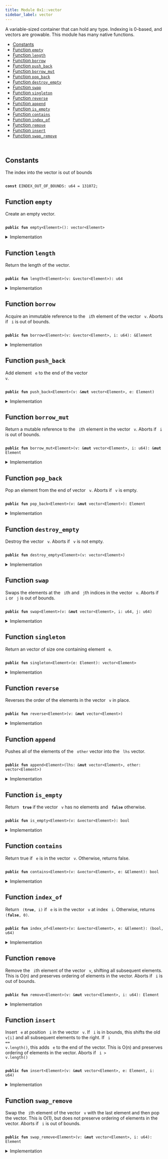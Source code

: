 ```yaml
---
title: Module 0x1::vector
sidebar_label: vector
---
```


<Link id="0x1_vector"/>
A variable-sized container that can hold any type. Indexing is 0-based, and
vectors are growable. This module has many native functions.


-  [Constants](#@Constants_0)
-  [Function `empty`](#0x1_vector_empty)
-  [Function `length`](#0x1_vector_length)
-  [Function `borrow`](#0x1_vector_borrow)
-  [Function `push_back`](#0x1_vector_push_back)
-  [Function `borrow_mut`](#0x1_vector_borrow_mut)
-  [Function `pop_back`](#0x1_vector_pop_back)
-  [Function `destroy_empty`](#0x1_vector_destroy_empty)
-  [Function `swap`](#0x1_vector_swap)
-  [Function `singleton`](#0x1_vector_singleton)
-  [Function `reverse`](#0x1_vector_reverse)
-  [Function `append`](#0x1_vector_append)
-  [Function `is_empty`](#0x1_vector_is_empty)
-  [Function `contains`](#0x1_vector_contains)
-  [Function `index_of`](#0x1_vector_index_of)
-  [Function `remove`](#0x1_vector_remove)
-  [Function `insert`](#0x1_vector_insert)
-  [Function `swap_remove`](#0x1_vector_swap_remove)


<pre><code>
</code></pre>



<Link id="@Constants_0"></Link>

## Constants


<Link id="0x1_vector_EINDEX_OUT_OF_BOUNDS"></Link>

The index into the vector is out of bounds


<pre><code>
<b>const</b> <Link to="../move-stdlib/vector#0x1_vector_EINDEX_OUT_OF_BOUNDS">EINDEX_OUT_OF_BOUNDS</Link>: u64 = 131072;
</code></pre>



<Link id="0x1_vector_empty"></Link>

## Function `empty`

Create an empty vector.


<pre><code>
<b>public</b> <b>fun</b> <Link to="../move-stdlib/vector#0x1_vector_empty">empty</Link>&lt;Element&gt;(): <Link to="../move-stdlib/vector#0x1_vector">vector</Link>&lt;Element&gt;
</code></pre>



<details>
<summary>Implementation</summary>


<pre><code>
<b>native</b> <b>public</b> <b>fun</b> <Link to="../move-stdlib/vector#0x1_vector_empty">empty</Link>&lt;Element&gt;(): <Link to="../move-stdlib/vector#0x1_vector">vector</Link>&lt;Element&gt;;
</code></pre>



</details>

<Link id="0x1_vector_length"></Link>

## Function `length`

Return the length of the vector.


<pre><code>
<b>public</b> <b>fun</b> <Link to="../move-stdlib/vector#0x1_vector_length">length</Link>&lt;Element&gt;(v: &<Link to="../move-stdlib/vector#0x1_vector">vector</Link>&lt;Element&gt;): u64
</code></pre>



<details>
<summary>Implementation</summary>


<pre><code>
<b>native</b> <b>public</b> <b>fun</b> <Link to="../move-stdlib/vector#0x1_vector_length">length</Link>&lt;Element&gt;(v: &<Link to="../move-stdlib/vector#0x1_vector">vector</Link>&lt;Element&gt;): u64;
</code></pre>



</details>

<Link id="0x1_vector_borrow"></Link>

## Function `borrow`

Acquire an immutable reference to the <code>
i</code>th element of the vector <code>
v</code>.
Aborts if <code>
i</code> is out of bounds.


<pre><code>
<b>public</b> <b>fun</b> <Link to="../move-stdlib/vector#0x1_vector_borrow">borrow</Link>&lt;Element&gt;(v: &<Link to="../move-stdlib/vector#0x1_vector">vector</Link>&lt;Element&gt;, i: u64): &Element
</code></pre>



<details>
<summary>Implementation</summary>


<pre><code>
<b>native</b> <b>public</b> <b>fun</b> <Link to="../move-stdlib/vector#0x1_vector_borrow">borrow</Link>&lt;Element&gt;(v: &<Link to="../move-stdlib/vector#0x1_vector">vector</Link>&lt;Element&gt;, i: u64): &Element;
</code></pre>



</details>

<Link id="0x1_vector_push_back"></Link>

## Function `push_back`

Add element <code>
e</code> to the end of the vector <code>
v</code>.


<pre><code>
<b>public</b> <b>fun</b> <Link to="../move-stdlib/vector#0x1_vector_push_back">push_back</Link>&lt;Element&gt;(v: &<b>mut</b> <Link to="../move-stdlib/vector#0x1_vector">vector</Link>&lt;Element&gt;, e: Element)
</code></pre>



<details>
<summary>Implementation</summary>


<pre><code>
<b>native</b> <b>public</b> <b>fun</b> <Link to="../move-stdlib/vector#0x1_vector_push_back">push_back</Link>&lt;Element&gt;(v: &<b>mut</b> <Link to="../move-stdlib/vector#0x1_vector">vector</Link>&lt;Element&gt;, e: Element);
</code></pre>



</details>

<Link id="0x1_vector_borrow_mut"></Link>

## Function `borrow_mut`

Return a mutable reference to the <code>
i</code>th element in the vector <code>
v</code>.
Aborts if <code>
i</code> is out of bounds.


<pre><code>
<b>public</b> <b>fun</b> <Link to="../move-stdlib/vector#0x1_vector_borrow_mut">borrow_mut</Link>&lt;Element&gt;(v: &<b>mut</b> <Link to="../move-stdlib/vector#0x1_vector">vector</Link>&lt;Element&gt;, i: u64): &<b>mut</b> Element
</code></pre>



<details>
<summary>Implementation</summary>


<pre><code>
<b>native</b> <b>public</b> <b>fun</b> <Link to="../move-stdlib/vector#0x1_vector_borrow_mut">borrow_mut</Link>&lt;Element&gt;(v: &<b>mut</b> <Link to="../move-stdlib/vector#0x1_vector">vector</Link>&lt;Element&gt;, i: u64): &<b>mut</b> Element;
</code></pre>



</details>

<Link id="0x1_vector_pop_back"></Link>

## Function `pop_back`

Pop an element from the end of vector <code>
v</code>.
Aborts if <code>
v</code> is empty.


<pre><code>
<b>public</b> <b>fun</b> <Link to="../move-stdlib/vector#0x1_vector_pop_back">pop_back</Link>&lt;Element&gt;(v: &<b>mut</b> <Link to="../move-stdlib/vector#0x1_vector">vector</Link>&lt;Element&gt;): Element
</code></pre>



<details>
<summary>Implementation</summary>


<pre><code>
<b>native</b> <b>public</b> <b>fun</b> <Link to="../move-stdlib/vector#0x1_vector_pop_back">pop_back</Link>&lt;Element&gt;(v: &<b>mut</b> <Link to="../move-stdlib/vector#0x1_vector">vector</Link>&lt;Element&gt;): Element;
</code></pre>



</details>

<Link id="0x1_vector_destroy_empty"></Link>

## Function `destroy_empty`

Destroy the vector <code>
v</code>.
Aborts if <code>
v</code> is not empty.


<pre><code>
<b>public</b> <b>fun</b> <Link to="../move-stdlib/vector#0x1_vector_destroy_empty">destroy_empty</Link>&lt;Element&gt;(v: <Link to="../move-stdlib/vector#0x1_vector">vector</Link>&lt;Element&gt;)
</code></pre>



<details>
<summary>Implementation</summary>


<pre><code>
<b>native</b> <b>public</b> <b>fun</b> <Link to="../move-stdlib/vector#0x1_vector_destroy_empty">destroy_empty</Link>&lt;Element&gt;(v: <Link to="../move-stdlib/vector#0x1_vector">vector</Link>&lt;Element&gt;);
</code></pre>



</details>

<Link id="0x1_vector_swap"></Link>

## Function `swap`

Swaps the elements at the <code>
i</code>th and <code>
j</code>th indices in the vector <code>
v</code>.
Aborts if <code>
i</code> or <code>
j</code> is out of bounds.


<pre><code>
<b>public</b> <b>fun</b> <Link to="../move-stdlib/vector#0x1_vector_swap">swap</Link>&lt;Element&gt;(v: &<b>mut</b> <Link to="../move-stdlib/vector#0x1_vector">vector</Link>&lt;Element&gt;, i: u64, j: u64)
</code></pre>



<details>
<summary>Implementation</summary>


<pre><code>
<b>native</b> <b>public</b> <b>fun</b> <Link to="../move-stdlib/vector#0x1_vector_swap">swap</Link>&lt;Element&gt;(v: &<b>mut</b> <Link to="../move-stdlib/vector#0x1_vector">vector</Link>&lt;Element&gt;, i: u64, j: u64);
</code></pre>



</details>

<Link id="0x1_vector_singleton"></Link>

## Function `singleton`

Return an vector of size one containing element <code>
e</code>.


<pre><code>
<b>public</b> <b>fun</b> <Link to="../move-stdlib/vector#0x1_vector_singleton">singleton</Link>&lt;Element&gt;(e: Element): <Link to="../move-stdlib/vector#0x1_vector">vector</Link>&lt;Element&gt;
</code></pre>



<details>
<summary>Implementation</summary>


<pre><code>
<b>public</b> <b>fun</b> <Link to="../move-stdlib/vector#0x1_vector_singleton">singleton</Link>&lt;Element&gt;(e: Element): <Link to="../move-stdlib/vector#0x1_vector">vector</Link>&lt;Element&gt; \{
    <b>let</b> <b>mut</b> v = <Link to="../move-stdlib/vector#0x1_vector_empty">empty</Link>();
    v.<Link to="../move-stdlib/vector#0x1_vector_push_back">push_back</Link>(e);
    v
}
</code></pre>



</details>

<Link id="0x1_vector_reverse"></Link>

## Function `reverse`

Reverses the order of the elements in the vector <code>
v</code> in place.


<pre><code>
<b>public</b> <b>fun</b> <Link to="../move-stdlib/vector#0x1_vector_reverse">reverse</Link>&lt;Element&gt;(v: &<b>mut</b> <Link to="../move-stdlib/vector#0x1_vector">vector</Link>&lt;Element&gt;)
</code></pre>



<details>
<summary>Implementation</summary>


<pre><code>
<b>public</b> <b>fun</b> <Link to="../move-stdlib/vector#0x1_vector_reverse">reverse</Link>&lt;Element&gt;(v: &<b>mut</b> <Link to="../move-stdlib/vector#0x1_vector">vector</Link>&lt;Element&gt;) \{
    <b>let</b> len = v.<Link to="../move-stdlib/vector#0x1_vector_length">length</Link>();
    <b>if</b> (len == 0) <b>return</b> ();

    <b>let</b> <b>mut</b> front_index = 0;
    <b>let</b> <b>mut</b> back_index = len -1;
    <b>while</b> (front_index &lt; back_index) \{
        v.<Link to="../move-stdlib/vector#0x1_vector_swap">swap</Link>(front_index, back_index);
        front_index = front_index + 1;
        back_index = back_index - 1;
    }
}
</code></pre>



</details>

<Link id="0x1_vector_append"></Link>

## Function `append`

Pushes all of the elements of the <code>
other</code> vector into the <code>
lhs</code> vector.


<pre><code>
<b>public</b> <b>fun</b> <Link to="../move-stdlib/vector#0x1_vector_append">append</Link>&lt;Element&gt;(lhs: &<b>mut</b> <Link to="../move-stdlib/vector#0x1_vector">vector</Link>&lt;Element&gt;, other: <Link to="../move-stdlib/vector#0x1_vector">vector</Link>&lt;Element&gt;)
</code></pre>



<details>
<summary>Implementation</summary>


<pre><code>
<b>public</b> <b>fun</b> <Link to="../move-stdlib/vector#0x1_vector_append">append</Link>&lt;Element&gt;(lhs: &<b>mut</b> <Link to="../move-stdlib/vector#0x1_vector">vector</Link>&lt;Element&gt;, <b>mut</b> other: <Link to="../move-stdlib/vector#0x1_vector">vector</Link>&lt;Element&gt;) \{
    other.<Link to="../move-stdlib/vector#0x1_vector_reverse">reverse</Link>();
    <b>while</b> (!other.<Link to="../move-stdlib/vector#0x1_vector_is_empty">is_empty</Link>()) lhs.<Link to="../move-stdlib/vector#0x1_vector_push_back">push_back</Link>(other.<Link to="../move-stdlib/vector#0x1_vector_pop_back">pop_back</Link>());
    other.<Link to="../move-stdlib/vector#0x1_vector_destroy_empty">destroy_empty</Link>();
}
</code></pre>



</details>

<Link id="0x1_vector_is_empty"></Link>

## Function `is_empty`

Return <code>
<b>true</b></code> if the vector <code>
v</code> has no elements and <code>
<b>false</b></code> otherwise.


<pre><code>
<b>public</b> <b>fun</b> <Link to="../move-stdlib/vector#0x1_vector_is_empty">is_empty</Link>&lt;Element&gt;(v: &<Link to="../move-stdlib/vector#0x1_vector">vector</Link>&lt;Element&gt;): bool
</code></pre>



<details>
<summary>Implementation</summary>


<pre><code>
<b>public</b> <b>fun</b> <Link to="../move-stdlib/vector#0x1_vector_is_empty">is_empty</Link>&lt;Element&gt;(v: &<Link to="../move-stdlib/vector#0x1_vector">vector</Link>&lt;Element&gt;): bool \{
    v.<Link to="../move-stdlib/vector#0x1_vector_length">length</Link>() == 0
}
</code></pre>



</details>

<Link id="0x1_vector_contains"></Link>

## Function `contains`

Return true if <code>
e</code> is in the vector <code>
v</code>.
Otherwise, returns false.


<pre><code>
<b>public</b> <b>fun</b> <Link to="../move-stdlib/vector#0x1_vector_contains">contains</Link>&lt;Element&gt;(v: &<Link to="../move-stdlib/vector#0x1_vector">vector</Link>&lt;Element&gt;, e: &Element): bool
</code></pre>



<details>
<summary>Implementation</summary>


<pre><code>
<b>public</b> <b>fun</b> <Link to="../move-stdlib/vector#0x1_vector_contains">contains</Link>&lt;Element&gt;(v: &<Link to="../move-stdlib/vector#0x1_vector">vector</Link>&lt;Element&gt;, e: &Element): bool \{
    <b>let</b> <b>mut</b> i = 0;
    <b>let</b> len = v.<Link to="../move-stdlib/vector#0x1_vector_length">length</Link>();
    <b>while</b> (i &lt; len) \{
        <b>if</b> (&v[i] == e) <b>return</b> <b>true</b>;
        i = i + 1;
    };
    <b>false</b>
}
</code></pre>



</details>

<Link id="0x1_vector_index_of"></Link>

## Function `index_of`

Return <code>
(<b>true</b>, i)</code> if <code>
e</code> is in the vector <code>
v</code> at index <code>
i</code>.
Otherwise, returns <code>
(<b>false</b>, 0)</code>.


<pre><code>
<b>public</b> <b>fun</b> <Link to="../move-stdlib/vector#0x1_vector_index_of">index_of</Link>&lt;Element&gt;(v: &<Link to="../move-stdlib/vector#0x1_vector">vector</Link>&lt;Element&gt;, e: &Element): (bool, u64)
</code></pre>



<details>
<summary>Implementation</summary>


<pre><code>
<b>public</b> <b>fun</b> <Link to="../move-stdlib/vector#0x1_vector_index_of">index_of</Link>&lt;Element&gt;(v: &<Link to="../move-stdlib/vector#0x1_vector">vector</Link>&lt;Element&gt;, e: &Element): (bool, u64) \{
    <b>let</b> <b>mut</b> i = 0;
    <b>let</b> len = v.<Link to="../move-stdlib/vector#0x1_vector_length">length</Link>();
    <b>while</b> (i &lt; len) \{
        <b>if</b> (&v[i] == e) <b>return</b> (<b>true</b>, i);
        i = i + 1;
    };
    (<b>false</b>, 0)
}
</code></pre>



</details>

<Link id="0x1_vector_remove"></Link>

## Function `remove`

Remove the <code>
i</code>th element of the vector <code>
v</code>, shifting all subsequent elements.
This is O(n) and preserves ordering of elements in the vector.
Aborts if <code>
i</code> is out of bounds.


<pre><code>
<b>public</b> <b>fun</b> <Link to="../move-stdlib/vector#0x1_vector_remove">remove</Link>&lt;Element&gt;(v: &<b>mut</b> <Link to="../move-stdlib/vector#0x1_vector">vector</Link>&lt;Element&gt;, i: u64): Element
</code></pre>



<details>
<summary>Implementation</summary>


<pre><code>
<b>public</b> <b>fun</b> <Link to="../move-stdlib/vector#0x1_vector_remove">remove</Link>&lt;Element&gt;(v: &<b>mut</b> <Link to="../move-stdlib/vector#0x1_vector">vector</Link>&lt;Element&gt;, <b>mut</b> i: u64): Element \{
    <b>let</b> <b>mut</b> len = v.<Link to="../move-stdlib/vector#0x1_vector_length">length</Link>();
    // i out of bounds; <b>abort</b>
    <b>if</b> (i &gt;= len) <b>abort</b> <Link to="../move-stdlib/vector#0x1_vector_EINDEX_OUT_OF_BOUNDS">EINDEX_OUT_OF_BOUNDS</Link>;

    len = len - 1;
    <b>while</b> (i &lt; len) v.<Link to="../move-stdlib/vector#0x1_vector_swap">swap</Link>(i, \{ i = i + 1; i });
    v.<Link to="../move-stdlib/vector#0x1_vector_pop_back">pop_back</Link>()
}
</code></pre>



</details>

<Link id="0x1_vector_insert"></Link>

## Function `insert`

Insert <code>
e</code> at position <code>
i</code> in the vector <code>
v</code>.
If <code>
i</code> is in bounds, this shifts the old <code>
v[i]</code> and all subsequent elements to the right.
If <code>
i == v.<Link to="../move-stdlib/vector#0x1_vector_length">length</Link>()</code>, this adds <code>
e</code> to the end of the vector.
This is O(n) and preserves ordering of elements in the vector.
Aborts if <code>
i &gt; v.<Link to="../move-stdlib/vector#0x1_vector_length">length</Link>()</code>


<pre><code>
<b>public</b> <b>fun</b> <Link to="../move-stdlib/vector#0x1_vector_insert">insert</Link>&lt;Element&gt;(v: &<b>mut</b> <Link to="../move-stdlib/vector#0x1_vector">vector</Link>&lt;Element&gt;, e: Element, i: u64)
</code></pre>



<details>
<summary>Implementation</summary>


<pre><code>
<b>public</b> <b>fun</b> <Link to="../move-stdlib/vector#0x1_vector_insert">insert</Link>&lt;Element&gt;(v: &<b>mut</b> <Link to="../move-stdlib/vector#0x1_vector">vector</Link>&lt;Element&gt;, e: Element, <b>mut</b> i: u64) \{
    <b>let</b> len = v.<Link to="../move-stdlib/vector#0x1_vector_length">length</Link>();
    // i too big <b>abort</b>
    <b>if</b> (i &gt; len) <b>abort</b> <Link to="../move-stdlib/vector#0x1_vector_EINDEX_OUT_OF_BOUNDS">EINDEX_OUT_OF_BOUNDS</Link>;

    v.<Link to="../move-stdlib/vector#0x1_vector_push_back">push_back</Link>(e);
    <b>while</b> (i &lt; len) \{
        v.<Link to="../move-stdlib/vector#0x1_vector_swap">swap</Link>(i, len);
        i = i + 1
    }
}
</code></pre>



</details>

<Link id="0x1_vector_swap_remove"></Link>

## Function `swap_remove`

Swap the <code>
i</code>th element of the vector <code>
v</code> with the last element and then pop the vector.
This is O(1), but does not preserve ordering of elements in the vector.
Aborts if <code>
i</code> is out of bounds.


<pre><code>
<b>public</b> <b>fun</b> <Link to="../move-stdlib/vector#0x1_vector_swap_remove">swap_remove</Link>&lt;Element&gt;(v: &<b>mut</b> <Link to="../move-stdlib/vector#0x1_vector">vector</Link>&lt;Element&gt;, i: u64): Element
</code></pre>



<details>
<summary>Implementation</summary>


<pre><code>
<b>public</b> <b>fun</b> <Link to="../move-stdlib/vector#0x1_vector_swap_remove">swap_remove</Link>&lt;Element&gt;(v: &<b>mut</b> <Link to="../move-stdlib/vector#0x1_vector">vector</Link>&lt;Element&gt;, i: u64): Element \{
    <b>assert</b>!(!v.<Link to="../move-stdlib/vector#0x1_vector_is_empty">is_empty</Link>(), <Link to="../move-stdlib/vector#0x1_vector_EINDEX_OUT_OF_BOUNDS">EINDEX_OUT_OF_BOUNDS</Link>);
    <b>let</b> last_idx = v.<Link to="../move-stdlib/vector#0x1_vector_length">length</Link>() - 1;
    v.<Link to="../move-stdlib/vector#0x1_vector_swap">swap</Link>(i, last_idx);
    v.<Link to="../move-stdlib/vector#0x1_vector_pop_back">pop_back</Link>()
}
</code></pre>



</details>
